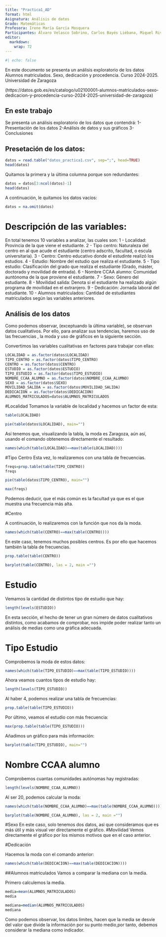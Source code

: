 ```yaml
---
title: "Practica1_AD"
format: html
Asignatura: Análisis de datos
Grado: Matemáticas
Profesora: Irene María García Mosquera
Participantes: Álvaro Velasco Sobrino, Carlos Bayés Liébana, Miquel Rivas Vanrell
editor: 
  markdown: 
    wrap: 72
---
```


```r
#| echo: false
```

En este documento se presenta un análisis exploratorio de los datos
Alumnos matriculados. Sexo, dedicación y procedencia. Curso 2024-2025.
Universidad de Zaragoza

(https://datos.gob.es/es/catalogo/u02100001-alumnos-matriculados-sexo-dedicacion-y-procedencia-curso-2024-2025-universidad-de-zaragoza)

## En este trabajo

Se presenta un análisis exploratorio de los datos que contendrá:
1-Presentación de los datos 2-Análisis de datos y sus gráficos
3-Conclusiones

## Presetación de los datos:

```r
datos = read.table("datos_practica1.csv", sep=";", head=TRUE)
head(datos)
```

Quitamos la primera y la última columna porque son redundantes:

```r
datos = datos[3:ncol(datos)-1]
head(datos)
```

A continuación, le quitamos los datos vacíos:

```r
datos = na.omit(datos)
```

# Descripción de las variables:

En total tenemos 10 variables a analizar, las cuales son: 1 - Localidad:
Provincia de la que viene el estudiante. 2 - Tipo centro: Naturaleza del
centro en al que acude el estudiante (centro adscrito, facultad, o
escula universitaria). 3 - Centro: Centro educativo donde el estudinte
realizó los estudios. 4 - Estudio: Nombre del estudio que realiza el
estudiante. 5 - Tipo estudio: Clasificación del grado que realiza el
estudiante (Grado, máster, doctorado y movilidad de entrada). 6 - Nombre
CCAA alumno: Comunidad auntónoma de la que proviene el estudiante. 7 -
Sexo: Género del estudiante. 8 - Movilidad salida: Denota si el
estudiante ha realizado algún programa de movilidad en el extranjero.
9 - Dedicación: Jornada laboral del estudiante. 10 - Alumnos
matriculados: Cantidad de estudiantes matriculados según las variables
anteriores.

## Análisis de los datos

Como podemos observar, (exceptuando la última variable), se observan
datos cualitativos. Por ello, para analizar sus tendencias, haremos uso
de las frecuencias , la moda y uso de gráficos en la siguiente sección.

Convertimos las variables cualitativas en factores para trabajar con
ellas:

```r
LOCALIDAD = as.factor(datos$LOCALIDAD)
TIPO_CENTRO = as.factor(datos$TIPO_CENTRO)
CENTRO = as.factor(datos$CENTRO)
ESTUDIO = as.factor(datos$ESTUDIO)
TIPO_ESTUDIO = as.factor(datos$TIPO_ESTUDIO)
NOMBRE_CCAA_ALUMNO = as.factor(datos$NOMBRE_CCAA_ALUMNO)
SEXO = as.factor(datos$SEXO)
MOVILIDAD_SALIDA = as.factor(datos$MOVILIDAD_SALIDA)
DEDICACION = as.factor(datos$DEDICACION)
ALUMNOS_MATRICULADOS=datos$ALUMNOS_MATRICULADOS
```

#Localidad Tomamos la variable de localidad y hacemos un factor de esta:

```r
table(LOCALIDAD)
```

```r
pie(table(datos$LOCALIDAD), main="")
```

Así tenemos que, visualizando la tabla, la moda es Zaragoza, aún así,
usando el comando obtenemos directamente el resultado:

```r
names(which(table(LOCALIDAD)==max(table(LOCALIDAD))))
```

#Tipo Centro Esta vez, lo realizaremos con una tabla de frecuencias.

```r
freqs=prop.table(table(TIPO_CENTRO))
freqs

```

```r
pie(table(datos$TIPO_CENTRO), main="")
```

```r
max(freqs)
```

Podemos deducir, que el más común es la facultad ya que es el que
muestra una frecuencia más alta.

#Centro

A continuación, lo realizaremos con la función que nos da la moda.

```r
names(which(table(CENTRO)==max(table(CENTRO))))
```

En este caso, tenemos muchos posibles centros. Es por ello que hacemos
también la tabla de frecuencias.

```r
prop.table(table(CENTRO))
```

```r
barplot(table(CENTRO), las = 2, main ="")
```

# Estudio

Vemamos la cantidad de distintos tipo de estudio que hay:

```r
length(levels(ESTUDIO))
```

En esta sección, el hecho de tener un gran número de datos cualitativos
distintos, como acabamos de comprobar, nos impide poder realizar tanto
un análisis de medias como una gráfica adecuada.

# Tipo Estudio

Comprobemos la moda de estos datos:

```r
names(which(table(TIPO_ESTUDIO)==max(table(TIPO_ESTUDIO))))
```

Ahora veamos cuantos tipos de estudio hay:

```r
length(levels(TIPO_ESTUDIO))
```

Al haber 4, podemos realizar una tabla de frecuencias:

```r
prop.table(table(TIPO_ESTUDIO))
```

Por último, veamos el estudio con más frecuencia:

```r
max(prop.table(table(TIPO_ESTUDIO)))

```

Añadimos un gráfico para más información:

```r
barplot(table(TIPO_ESTUDIO), main="")
```

# Nombre CCAA alumno

Comprobemos cuantas comunidades autónomas hay registradas:

```r
length(levels(NOMBRE_CCAA_ALUMNO))
```

Al ser 20, podemos calcular la moda:

```r
names(which(table(NOMBRE_CCAA_ALUMNO)==max(table(NOMBRE_CCAA_ALUMNO))))
```

```r
barplot(table(NOMBRE_CCAA_ALUMNO), las = 2, main ="")
```

#Sexo 
En este caso, solo tenemos dos datos, asi que consideramos que es más útil y más visual ver directamente el gráfico.
#Movilidad 
Vemos directamente el gráfico por los mismos motivos que en el caso anterior.

#Dedicación

Hacemos la moda con el comando anterior:

```r
names(which(table(DEDICACION)==max(table(DEDICACION))))
```

##Alumnos matriculados Vamos a comparar la mediana con la media.

Primero calculemos la media.

```r
media=mean(ALUMNOS_MATRICULADOS)
media
```

```r
mediana=median(ALUMNOS_MATRICULADOS)
mediana
```

Como podemos observar, los datos límites, hacen que la media se desvíe
del valor que divide la información por su punto medio,por tanto,
debemos considerar la mediana como indicador.
